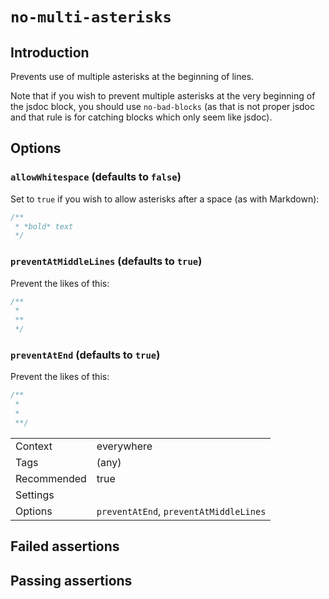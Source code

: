 # `no-multi-asterisks`

## Introduction

Prevents use of multiple asterisks at the beginning of lines.

Note that if you wish to prevent multiple asterisks at the very beginning of
the jsdoc block, you should use `no-bad-blocks` (as that is not proper jsdoc
and that rule is for catching blocks which only seem like jsdoc).

## Options

### `allowWhitespace` (defaults to `false`)

Set to `true` if you wish to allow asterisks after a space (as with Markdown):

```js
/**
 * *bold* text
 */
```

### `preventAtMiddleLines` (defaults to `true`)

Prevent the likes of this:

```js
/**
 *
 **
 */
```

### `preventAtEnd` (defaults to `true`)

Prevent the likes of this:

```js
/**
 *
 *
 **/
```

|||
|---|---|
|Context|everywhere|
|Tags|(any)|
|Recommended|true|
|Settings||
|Options|`preventAtEnd`, `preventAtMiddleLines`|


## Failed assertions

<Assertions rule="noMultiAsterisks" />

## Passing assertions

<Assertions rule="noMultiAsterisks" passing />
